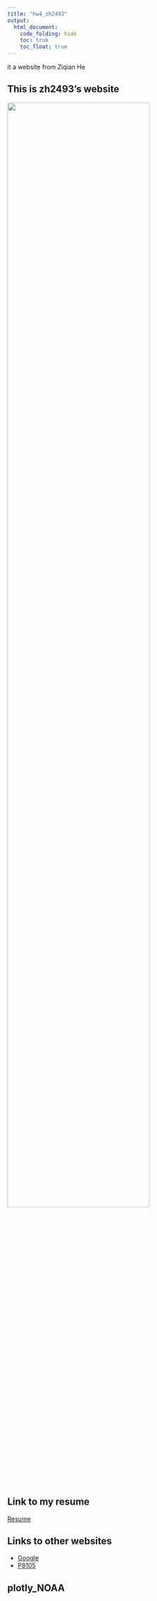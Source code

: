 ---
title: "hw4_zh2493"
output: 
  html_document:
    code_folding: hide
    toc: true
    toc_float: true
---
it a website from Ziqian He

## This is zh2493's website


![](image/wl.jpg){width=80% }

## Link to my resume
[Resume](resume.html)

## Links to other websites

* [Google](https://www.google.com/)
* [P8105](https://www.p8105.com/)

## plotly_NOAA
